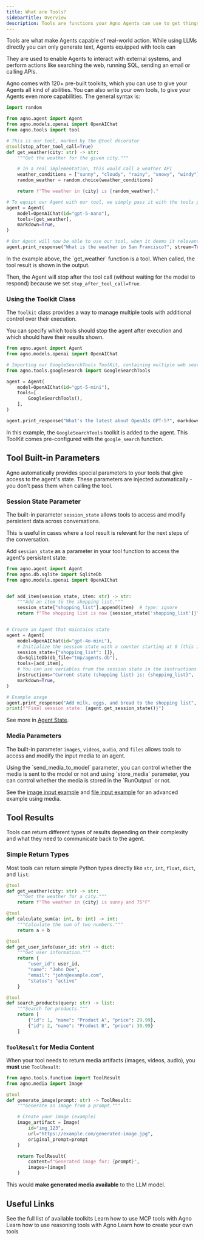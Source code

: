 ```yaml
---
title: What are Tools?
sidebarTitle: Overview
description: Tools are functions your Agno Agents can use to get things done.
---
```


Tools are what make Agents capable of real-world action. While using LLMs directly you can only generate text, Agents equipped with tools can

They are used to enable Agents to interact with external systems, and perform actions like searching the web, running SQL, sending an email or calling APIs.

Agno comes with 120+ pre-built toolkits, which you can use to give your Agents all kind of abilities. You can also write your own tools, to give your Agents even more capabilities. The general syntax is:


```python
import random

from agno.agent import Agent
from agno.models.openai import OpenAIChat
from agno.tools import tool

# This is our tool, marked by the @tool decorator
@tool(stop_after_tool_call=True)
def get_weather(city: str) -> str:
    """Get the weather for the given city."""

    # In a real implementation, this would call a weather API
    weather_conditions = ["sunny", "cloudy", "rainy", "snowy", "windy"]
    random_weather = random.choice(weather_conditions)

    return f"The weather in {city} is {random_weather}."

# To equipt our Agent with our tool, we simply pass it with the tools parameter
agent = Agent(
    model=OpenAIChat(id="gpt-5-nano"),
    tools=[get_weather],
    markdown=True,
)

# Our Agent will now be able to use our tool, when it deems it relevant
agent.print_response("What is the weather in San Francisco?", stream=True)
```

<Tip>
In the example above, the `get_weather` function is a tool. When called, the tool result is shown in the output.

Then, the Agent will stop after the tool call (without waiting for the model to respond) because we set `stop_after_tool_call=True`.

</Tip>

### Using the Toolkit Class

The `Toolkit` class provides a way to manage multiple tools with additional control over their execution.

You can specify which tools should stop the agent after execution and which should have their results shown.

```python
from agno.agent import Agent
from agno.models.openai import OpenAIChat

# Importing our GoogleSearchTools ToolKit, containing multiple web search tools
from agno.tools.googlesearch import GoogleSearchTools

agent = Agent(
    model=OpenAIChat(id="gpt-5-mini"),
    tools=[
        GoogleSearchTools(),
    ],
)

agent.print_response("What's the latest about OpenAIs GPT-5?", markdown=True)
```

In this example, the `GoogleSearchTools` toolkit is added to the agent. This ToolKit comes pre-configured with the `google_search` function.

## Tool Built-in Parameters

Agno automatically provides special parameters to your tools that give access to the agent's state. These parameters are injected automatically - you don't pass them when calling the tool.

### Session State Parameter

The built-in parameter `session_state` allows tools to access and modify persistent data across conversations.

This is useful in cases where a tool result is relevant for the next steps of the conversation.

Add `session_state` as a parameter in your tool function to access the agent's persistent state:

```python
from agno.agent import Agent
from agno.db.sqlite import SqliteDb
from agno.models.openai import OpenAIChat


def add_item(session_state, item: str) -> str:
    """Add an item to the shopping list."""
    session_state["shopping_list"].append(item)  # type: ignore
    return f"The shopping list is now {session_state['shopping_list']}"  # type: ignore


# Create an Agent that maintains state
agent = Agent(
    model=OpenAIChat(id="gpt-4o-mini"),
    # Initialize the session state with a counter starting at 0 (this is the default session state for all users)
    session_state={"shopping_list": []},
    db=SqliteDb(db_file="tmp/agents.db"),
    tools=[add_item],
    # You can use variables from the session state in the instructions
    instructions="Current state (shopping list) is: {shopping_list}",
    markdown=True,
)

# Example usage
agent.print_response("Add milk, eggs, and bread to the shopping list", stream=True)
print(f"Final session state: {agent.get_session_state()}")
```

See more in [Agent State](/concepts/agents/state).

### Media Parameters

The built-in parameter `images`, `videos`, `audio`, and `files` allows tools to access and modify the input media to an agent.

<Note>
Using the `send_media_to_model` parameter, you can control whether the media is sent to the model or not and using `store_media` parameter, you can control whether the 
media is stored in the `RunOutput` or not.
</Note>

See the [image input example](/examples/concepts/agent/multimodal/image_input_for_tool) and [file input example](/examples/concepts/agent/multimodal/file_input_for_tool) for an advanced example using media.

## Tool Results

Tools can return different types of results depending on their complexity and what they need to communicate back to the agent.

### Simple Return Types

Most tools can return simple Python types directly like `str`, `int`, `float`, `dict`, and `list`:

```python
@tool
def get_weather(city: str) -> str:
    """Get the weather for a city."""
    return f"The weather in {city} is sunny and 75°F"

@tool
def calculate_sum(a: int, b: int) -> int:
    """Calculate the sum of two numbers."""
    return a + b

@tool
def get_user_info(user_id: str) -> dict:
    """Get user information."""
    return {
        "user_id": user_id,
        "name": "John Doe",
        "email": "john@example.com",
        "status": "active"
    }

@tool
def search_products(query: str) -> list:
    """Search for products."""
    return [
        {"id": 1, "name": "Product A", "price": 29.99},
        {"id": 2, "name": "Product B", "price": 39.99}
    ]
```

### `ToolResult` for Media Content

When your tool needs to return media artifacts (images, videos, audio), you **must** use `ToolResult`:

<Snippet file="tool-result-reference.mdx" />

```python
from agno.tools.function import ToolResult
from agno.media import Image

@tool
def generate_image(prompt: str) -> ToolResult:
    """Generate an image from a prompt."""

    # Create your image (example)
    image_artifact = Image(
        id="img_123",
        url="https://example.com/generated-image.jpg",
        original_prompt=prompt
    )

    return ToolResult(
        content=f"Generated image for: {prompt}",
        images=[image]
    )
```

This would **make generated media available** to the LLM model.

## Useful Links

<CardGroup cols={2}>
  <Card
    title="Available Toolkits"
    icon="box-open"
    href="/concepts/tools/toolkits"
  >
    See the full list of available toolkits
  </Card>
  <Card
    title="MCP Tools"
    icon="robot"
    href="/concepts/tools/mcp"
  >
    Learn how to use MCP tools with Agno
  </Card>
  <Card
    title="Reasoning Tools"
    icon="brain-circuit"
    href="/concepts/tools/reasoning_tools"
  >
    Learn how to use reasoning tools with Agno
  </Card>
  <Card
    title="Creating your own tools"
    icon="code"
    href="/concepts/tools/custom-tools"
  >
    Learn how to create your own tools
  </Card>
</CardGroup>

